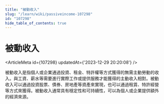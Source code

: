 ```yaml
---
title: "被動收入"
slug: "/learn/wiki/passiveincome-107298"
id: "107298"
hide_table_of_contents: true
---
```



# 被動收入

<ArticleMeta id={107298} updatedAt={'2023-12-29 20:20:08'} />
<div className='border-solid border-b border-t-0 my-4 border-[var(--ifm-color-gray-300)]' />

被動收入是指個人或企業通過投資、租金、特許權等方式獲得的無需主動勞動的收入。與工資、薪水等需要進行實際工作或提供服務才能獲得的主動收入相對。被動收入可以通過投資股票、債券、房地產等資產來實現，也可以通過租賃、特許經營等方式來獲得。被動收入通常具有穩定性和可持續性，可以為個人或企業提供額外的經濟來源。
